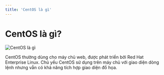 ```yaml
---
title: 'CentOS là gì'
---
```


# CentOS là gì?

![CentOS là gì](/static/media/centos.jpg)

CentOS thường dùng cho máy chủ web, được phát triển bởi Red Hat Enterprise Linux. Chủ yếu CentOS sử dụng trên máy chủ với giao diện dòng lệnh nhưng vẫn có khả năng tích hợp giao diện đồ họa.
